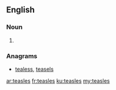 ==English==

===Noun===
{{head|en|plural}}

# {{plural of|teasle|lang=en}}

===Anagrams===
* [[tealess#English|tealess]], [[teasels#English|teasels]]

[[ar:teasles]]
[[fr:teasles]]
[[ku:teasles]]
[[my:teasles]]